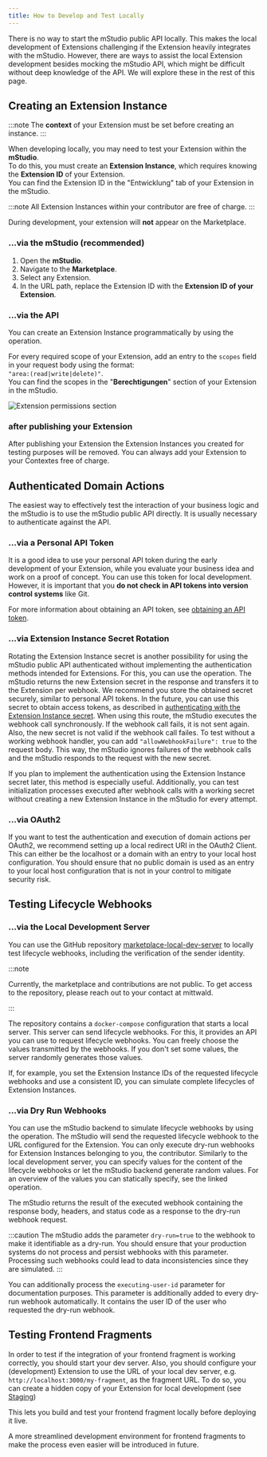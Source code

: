 ```yaml
---
title: How to Develop and Test Locally
---
```



There is no way to start the mStudio public API locally.
This makes the local development of Extensions challenging if the Extension heavily integrates with the mStudio.
However, there are ways to assist the local Extension development besides mocking the mStudio API, which might be difficult without deep knowledge of the API.
We will explore these in the rest of this page.

## Creating an Extension Instance

:::note
The **context** of your Extension must be set before creating an instance.
:::

When developing locally, you may need to test your Extension within the **mStudio**.\
To do this, you must create an **Extension Instance**, which requires knowing the **Extension ID** of your Extension.\
You can find the Extension ID in the "Entwicklung" tab of your Extension in the mStudio.

:::note
All Extension Instances within your contributor are free of charge.
:::

During development, your extension will **not** appear on the Marketplace.

### ...via the mStudio (recommended) 

1. Open the **mStudio**.
2. Navigate to the **Marketplace**.
3. Select any Extension.
4. In the URL path, replace the Extension ID with the **Extension ID of your Extension**.

### ...via the API

You can create an Extension Instance programmatically by using the
<OperationLink operation="extension-add-extension-to-context" /> operation.

For every required scope of your Extension, add an entry to the `scopes` field in your request body using the format:\
`"area:(read|write|delete)"`.\
You can find the scopes in the "**Berechtigungen**" section of your Extension in the mStudio.

![Extension permissions section](../../../resources/contributing/extensions/extension-berechtigungen.jpg)

### after publishing your Extension

After publishing your Extension the Extension Instances you created for testing purposes will be removed.
You can always add your Extension to your Contextes free of charge.

## Authenticated Domain Actions

The easiest way to effectively test the interaction of your business logic and the mStudio is to use the mStudio public API directly.
It is usually necessary to authenticate against the API.

### ...via a Personal API Token

It is a good idea to use your personal API token during the early development of your Extension, while you evaluate your business idea and work on a proof of concept.
You can use this token for local development.
However, it is important that you **do not check in API tokens into version control systems** like Git.

For more information about obtaining an API token, see [obtaining an API token](../../../api/intro#obtaining-an-api-token).

### ...via Extension Instance Secret Rotation

Rotating the Extension Instance secret is another possibility for using the mStudio public API authenticated without implementing the authentication methods intended for Extensions.
For this, you can use the <OperationLink operation="contributor-rotate-secret-for-extension-instance" /> operation.
The mStudio returns the new Extension secret in the response and transfers it to the Extension per webhook.
We recommend you store the obtained secret securely, similar to personal API tokens.
In the future, you can use this secret to obtain access tokens, as described in [authenticating with the Extension Instance secret](../../reference/api#authenticating-with-the-Extension-instance-secret).
When using this route, the mStudio executes the webhook call synchronously.
If the webhook call fails, it is not sent again.
Also, the new secret is not valid if the webhook call failes.
To test without a working webhook handler, you can add `"allowWebhookFailure": true` to the request body.
This way, the mStudio ignores failures of the webhook calls and the mStudio responds to the request with the new secret.

If you plan to implement the authentication using the Extension Instance secret later, this method is especially useful.
Additionally, you can test initialization processes executed after webhook calls with a working secret without creating a new Extension Instance in the mStudio for every attempt.

### ...via OAuth2

If you want to test the authentication and execution of domain actions per OAuth2, we recommend setting up a local redirect URI in the OAuth2 Client.
This can either be the localhost or a domain with an entry to your local host configuration.
You should ensure that no public domain is used as an entry to your local host configuration that is not in your control to mitigate security risk.

## Testing Lifecycle Webhooks

### ...via the Local Development Server

You can use the GitHub repository [marketplace-local-dev-server](https://github.com/mittwald/marketplace-local-dev-server) to locally test lifecycle webhooks, including the verification of the sender identity.

:::note

Currently, the marketplace and contributions are not public.
To get access to the repository, please reach out to your contact at mittwald.

:::

The repository contains a `docker-compose` configuration that starts a local server.
This server can send lifecycle webhooks.
For this, it provides an API you can use to request lifecycle webhooks.
You can freely choose the values transmitted by the webhooks.
If you don't set some values, the server randomly generates those values.

If, for example, you set the Extension Instance IDs of the requested lifecycle webhooks and use a consistent ID, you can simulate complete lifecycles of Extension Instances.

### ...via Dry Run Webhooks

You can use the mStudio backend to simulate lifecycle webhooks by using the <OperationLink operation="extension-dry-run-webhook" /> operation.
The mStudio will send the requested lifecycle webhook to the URL configured for the Extension.
You can only execute dry-run webhooks for Extension Instances belonging to you, the contributor.
Similarly to the local development server, you can specify values for the content of the lifecycle webhooks or let the mStudio backend generate random values.
For an overview of the values you can statically specify, see the linked operation.

The mStudio returns the result of the executed webhook containing the response body, headers, and status code as a response to the dry-run webhook request.

:::caution
The mStudio adds the parameter `dry-run=true` to the webhook to make it identifiable as a dry-run.
You should ensure that your production systems do not process and persist webhooks with this parameter.
Processing such webhooks could lead to data inconsistencies since they are simulated.
:::

You can additionally process the `executing-user-id` parameter for documentation purposes.
This parameter is additionally added to every dry-run webhook automatically.
It contains the user ID of the user who requested the dry-run webhook.

## Testing Frontend Fragments

In order to test if the integration of your frontend fragment is working correctly, you should start your dev server.
Also, you should configure your (development) Extension to use the URL of your local dev server, e.g. `http://localhost:3000/my-fragment`, as the fragment URL.
To do so, you can create a hidden copy of your Extension for local development (see [Staging](../staging))

This lets you build and test your frontend fragment locally before deploying it live.

A more streamlined development environment for frontend fragments to make the process even easier will be introduced in future.
